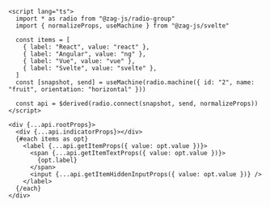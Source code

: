 ```svelte
<script lang="ts">
  import * as radio from "@zag-js/radio-group"
  import { normalizeProps, useMachine } from "@zag-js/svelte"

  const items = [
    { label: "React", value: "react" },
    { label: "Angular", value: "ng" },
    { label: "Vue", value: "vue" },
    { label: "Svelte", value: "svelte" },
  ]
  const [snapshot, send] = useMachine(radio.machine({ id: "2", name: "fruit", orientation: "horizontal" }))

  const api = $derived(radio.connect(snapshot, send, normalizeProps))
</script>

<div {...api.rootProps}>
  <div {...api.indicatorProps}></div>
  {#each items as opt}
    <label {...api.getItemProps({ value: opt.value })}>
      <span {...api.getItemTextProps({ value: opt.value })}>
        {opt.label}
      </span>
      <input {...api.getItemHiddenInputProps({ value: opt.value })} />
    </label>
  {/each}
</div>
```
